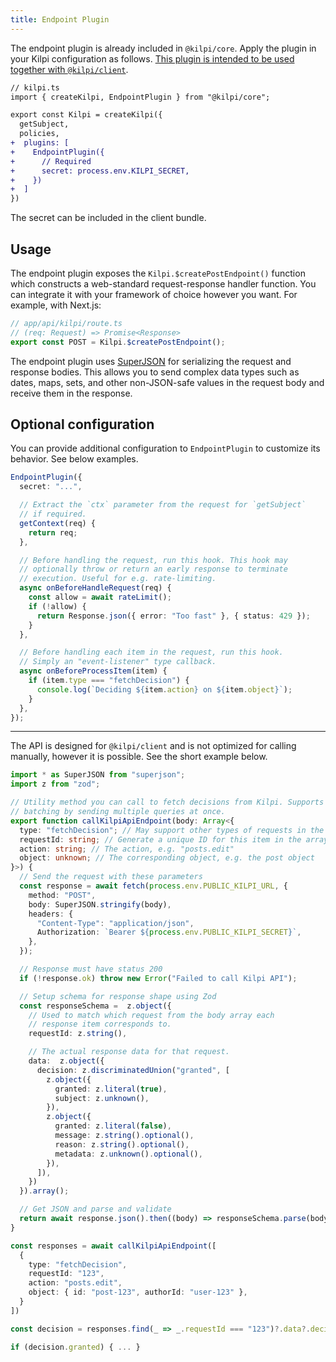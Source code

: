 ```yaml
---
title: Endpoint Plugin
---
```


The endpoint plugin is already included in `@kilpi/core`. Apply the plugin in your Kilpi configuration as follows. [This plugin is intended to be used together with `@kilpi/client`](/docs/concepts/usage-on-client).

```diff lang="ts"
// kilpi.ts
import { createKilpi, EndpointPlugin } from "@kilpi/core";

export const Kilpi = createKilpi({
  getSubject,
  policies,
+  plugins: [
+    EndpointPlugin({
+      // Required
+      secret: process.env.KILPI_SECRET,
+    })
+  ]
})
```

<Aside type="tip">

The secret can be included in the client bundle.

</Aside>

## Usage

The endpoint plugin exposes the `Kilpi.$createPostEndpoint()` function which constructs a web-standard request-response handler function. You can integrate it with your framework of choice however you want. For example, with Next.js:

```ts
// app/api/kilpi/route.ts
// (req: Request) => Promise<Response>
export const POST = Kilpi.$createPostEndpoint();
```

<Aside>

The endpoint plugin uses [SuperJSON](https://www.npmjs.com/package/superjson) for serializing the request and response bodies. This allows you to send complex data types such as dates, maps, sets, and other non-JSON-safe values in the request body and receive them in the response.

</Aside>

## Optional configuration

You can provide additional configuration to `EndpointPlugin` to customize its behavior. See below examples.

```ts
EndpointPlugin({
  secret: "...",

  // Extract the `ctx` parameter from the request for `getSubject`
  // if required.
  getContext(req) {
    return req;
  },

  // Before handling the request, run this hook. This hook may
  // optionally throw or return an early response to terminate
  // execution. Useful for e.g. rate-limiting.
  async onBeforeHandleRequest(req) {
    const allow = await rateLimit();
    if (!allow) {
      return Response.json({ error: "Too fast" }, { status: 429 });
    }
  },

  // Before handling each item in the request, run this hook.
  // Simply an "event-listener" type callback.
  async onBeforeProcessItem(item) {
    if (item.type === "fetchDecision") {
      console.log(`Deciding ${item.action} on ${item.object}`);
    }
  },
});
```

---

<Collapsible title="API reference (advanced)">

The API is designed for `@kilpi/client` and is not optimized for calling manually, however it is possible. See the short example below.

```ts
import * as SuperJSON from "superjson";
import z from "zod";

// Utility method you can call to fetch decisions from Kilpi. Supports
// batching by sending multiple queries at once.
export function callKilpiApiEndpoint(body: Array<{
  type: "fetchDecision"; // May support other types of requests in the future, e.g. fetchSubject
  requestId: string; // Generate a unique ID for this item in the array to find the corresponding response
  action: string; // The action, e.g. "posts.edit"
  object: unknown; // The corresponding object, e.g. the post object
}>) {
  // Send the request with these parameters
  const response = await fetch(process.env.PUBLIC_KILPI_URL, {
    method: "POST",
    body: SuperJSON.stringify(body),
    headers: {
      "Content-Type": "application/json",
      Authorization: `Bearer ${process.env.PUBLIC_KILPI_SECRET}`,
    },
  });

  // Response must have status 200
  if (!response.ok) throw new Error("Failed to call Kilpi API");

  // Setup schema for response shape using Zod
  const responseSchema =  z.object({
    // Used to match which request from the body array each
    // response item corresponds to.
    requestId: z.string(),

    // The actual response data for that request.
    data:  z.object({
      decision: z.discriminatedUnion("granted", [
        z.object({
          granted: z.literal(true),
          subject: z.unknown(),
        }),
        z.object({
          granted: z.literal(false),
          message: z.string().optional(),
          reason: z.string().optional(),
          metadata: z.unknown().optional(),
        }),
      ]),
    })
  }).array();

  // Get JSON and parse and validate
  return await response.json().then((body) => responseSchema.parse(body));
}

const responses = await callKilpiApiEndpoint([
  {
    type: "fetchDecision",
    requestId: "123",
    action: "posts.edit",
    object: { id: "post-123", authorId: "user-123" },
  }
])

const decision = responses.find(_ => _.requestId === "123")?.data?.decision;

if (decision.granted) { ... }
```

</Collapsible>
